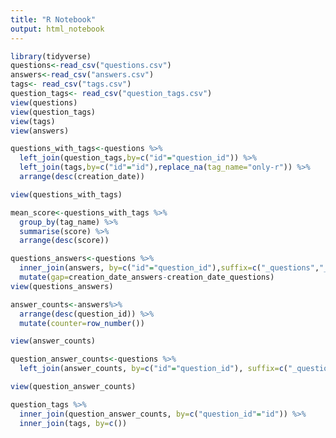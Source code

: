 ```yaml
---
title: "R Notebook"
output: html_notebook
---
```

```r
library(tidyverse)
questions<-read_csv("questions.csv")
answers<-read_csv("answers.csv")
tags<- read_csv("tags.csv")
question_tags<- read_csv("question_tags.csv")
view(questions)
view(question_tags)
view(tags)
view(answers)
```
```r
questions_with_tags<-questions %>%
  left_join(question_tags,by=c("id"="question_id")) %>%
  left_join(tags,by=c("id"="id"),replace_na(tag_name="only-r")) %>%
  arrange(desc(creation_date))

view(questions_with_tags)
```
```r
mean_score<-questions_with_tags %>%
  group_by(tag_name) %>%
  summarise(score) %>%
  arrange(desc(score))

```
```r
questions_answers<-questions %>%
  inner_join(answers, by=c("id"="question_id"),suffix=c("_questions","_answers")) %>%
  mutate(gap=creation_date_answers-creation_date_questions)
view(questions_answers)
```
```r
answer_counts<-answers%>%
  arrange(desc(question_id)) %>%
  mutate(counter=row_number())

view(answer_counts)

question_answer_counts<-questions %>%
  left_join(answer_counts, by=c("id"="question_id"), suffix=c("_questions", "_answer_counts"))

view(question_answer_counts)
```
```r
question_tags %>%
  inner_join(question_answer_counts, by=c("question_id"="id")) %>%
  inner_join(tags, by=c())
```

